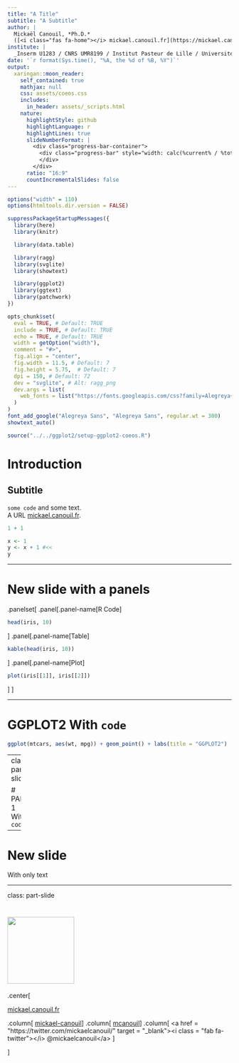 ```yaml
---
title: "A Title"
subtitle: "A Subtitle"
author: |
  Mickaël Canouil, *Ph.D.*
  ([<i class="fas fa-home"></i> mickael.canouil.fr](https://mickael.canouil.fr/))
institute: |
  _Inserm U1283 / CNRS UMR8199 / Institut Pasteur de Lille / Université de Lille_
date: '`r format(Sys.time(), "%A, the %d of %B, %Y")`'
output:
  xaringan::moon_reader:
    self_contained: true
    mathjax: null
    css: assets/coeos.css
    includes:
      in_header: assets/_scripts.html
    nature:
      highlightStyle: github
      highlightLanguage: r
      highlightLines: true
      slideNumberFormat: | 
        <div class="progress-bar-container">
          <div class="progress-bar" style="width: calc(%current% / %total% * 100%);">
          </div>
        </div>
      ratio: "16:9"
      countIncrementalSlides: false
---
```


```r
options("width" = 110)
options(htmltools.dir.version = FALSE)

suppressPackageStartupMessages({
  library(here)
  library(knitr)

  library(data.table)

  library(ragg)
  library(svglite)
  library(showtext)

  library(ggplot2)
  library(ggtext)
  library(patchwork)
})
```

```r
opts_chunk$set(
  eval = TRUE, # Default: TRUE
  include = TRUE, # Default: TRUE
  echo = TRUE, # Default: TRUE
  width = getOption("width"),
  comment = "#>",
  fig.align = "center",
  fig.width = 11.5, # Default: 7
  fig.height = 5.75,  # Default: 7
  dpi = 150, # Default: 72
  dev = "svglite", # Alt: ragg_png
  dev.args = list(
    web_fonts = list("https://fonts.googleapis.com/css?family=Alegreya+Sans")
  )
)
font_add_google("Alegreya Sans", "Alegreya Sans", regular.wt = 300)
showtext_auto()
```

```r
source("../../ggplot2/setup-ggplot2-coeos.R")
```

# Introduction

## Subtitle

`some code` and some text.  
A URL [mickael.canouil.fr](https://mickael.canouil.fr/).

```r
1 + 1
```

```r
x <- 1
y <- x + 1 #<<
y
```

---

# New slide with a panels

.panelset[
.panel[.panel-name[R Code]
```r
head(iris, 10)
```
]
.panel[.panel-name[Table]
```r
kable(head(iris, 10))
```
]
.panel[.panel-name[Plot]
```r
plot(iris[[1]], iris[[2]])
```
]
]

---

# GGPLOT2 With `code`

```r
ggplot(mtcars, aes(wt, mpg)) + geom_point() + labs(title = "GGPLOT2")
```

---
class: part-slide

# PART 1 With `code`

---

# New slide

With only text

---
class: part-slide

# <img src = "https://github.com/mcanouil.png" height = "150px" id = "picture" />

.center[

<a href = "https://mickael.canouil.fr" target = "_blank"><i class = "fas fa-home"></i> mickael.canouil.fr</a>

.column[
<a href = "https://www.linkedin.com/in/mickael-canouil/" target = "_blank"><i class = "fab fa-linkedin"></i> mickael-canouil</a>
]
.column[
<a href = "https://github.com/mcanouil/" target = "_blank"><i class = "fab fa-github"></i> mcanouil</a>
]
.column[
<a href = "https://twitter.com/mickaelcanouil/" target = "_blank"><i class = "fab fa-twitter"></i> @mickaelcanouil</a>
]

]
